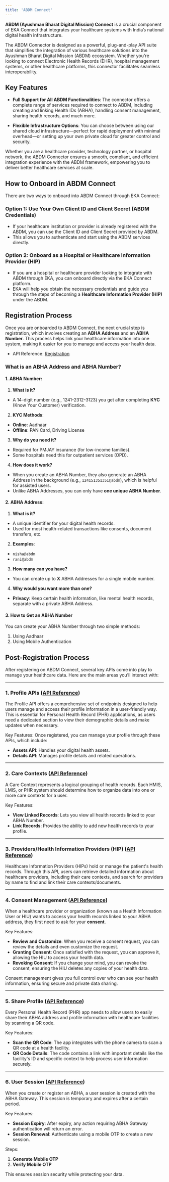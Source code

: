 ```yaml
---
title: 'ABDM Connect'
---
```



**ABDM (Ayushman Bharat Digital Mission) Connect** is a crucial component of EKA Connect that integrates your healthcare systems with India’s national digital health infrastructure.

The ABDM Connector is designed as a powerful, plug-and-play API suite that simplifies the integration of various healthcare solutions into the Ayushman Bharat Digital Mission (ABDM) ecosystem. Whether you're looking to connect Electronic Health Records (EHR), hospital management systems, or other healthcare platforms, this connector facilitates seamless interoperability.

## Key Features

- **Full Support for All ABDM Functionalities**:
The connector offers a complete range of services required to connect to ABDM, including creating and linking Health IDs (ABHA), handling consent management, sharing health records, and much more.

- **Flexible Infrastructure Options**:
You can choose between using our shared cloud infrastructure—perfect for rapid deployment with minimal overhead—or setting up your own private cloud for greater control and security.

Whether you are a healthcare provider, technology partner, or hospital network, the ABDM Connector ensures a smooth, compliant, and efficient integration experience with the ABDM framework, empowering you to deliver better healthcare services at scale.


## How to Onboard in ABDM Connect

There are two ways to onboard into ABDM Connect through EKA Connect:

### **Option 1: Use Your Own Client ID and Client Secret (ABDM Credentials)**

- If your healthcare institution or provider is already registered with the ABDM, you can use the Client ID and Client Secret provided by ABDM.
- This allows you to authenticate and start using the ABDM services directly.

### **Option 2: Onboard as a Hospital or Healthcare Information Provider (HIP)**

- If you are a hospital or healthcare provider looking to integrate with ABDM through EKA, you can onboard directly via the EKA Connect platform.
- EKA will help you obtain the necessary credentials and guide you through the steps of becoming a **Healthcare Information Provider (HIP)** under the ABDM.

## Registration Process

Once you are onboarded to ABDM Connect, the next crucial step is registration, which involves creating an **ABHA Address** and an **ABHA Number**. This process helps link your healthcare information into one system, making it easier for you to manage and access your health data.
- API Reference: [Registration](https://developer.eka.care/api-reference/user-app/abdm-connect/registration/intro)

### What is an ABHA Address and ABHA Number?

 #### 1. **ABHA Number**:

1. **What is it?**
- A 14-digit number (e.g., 1241-2312-3123) you get after completing **KYC** (Know Your Customer) verification.

2. **KYC Methods**:
- **Online**: Aadhaar
- **Offline**: PAN Card, Driving License

3. **Why do you need it?**
- Required for PMJAY insurance (for low-income families).
- Some hospitals need this for outpatient services (OPD).

4. **How does it work?**
- When you create an ABHA Number, they also generate an ABHA Address in the background (e.g., `124151351351@abdm`), which is helpful for assisted users.
- Unlike ABHA Addresses, you can only have **one unique ABHA Number**.

#### 2. **ABHA Address**:

1. **What is it?**
- A unique identifier for your digital health records.
- Used for most health-related transactions like consents, document transfers, etc.

2. **Examples**:
- `nisha@abdm`
- `rani@abdm`

3. **How many can you have?**
- You can create up to **X** ABHA Addresses for a single mobile number.

4. **Why would you want more than one?**
- **Privacy**: Keep certain health information, like mental health records, separate with a private ABHA Address.

#### 3. How to Get an ABHA Number

You can create your ABHA Number through two simple methods:

1. Using Aadhaar
2. Using Mobile Authentication

## Post-Registration Process

After registering on ABDM Connect, several key APIs come into play to manage your healthcare data. Here are the main areas you’ll interact with:

---

### **1. Profile APIs** ([API Reference](https://developer.eka.care/api-reference/user-app/abdm-connect/profile/getting-started))

The Profile API offers a comprehensive set of endpoints designed to help users manage and access their profile information in a user-friendly way. This is essential for Personal Health Record (PHR) applications, as users need a dedicated section to view their demographic details and make updates when necessary.

 Key Features:
Once registered, you can manage your profile through these APIs, which include:

- **Assets API**: Handles your digital health assets.
- **Details API**: Manages profile details and related operations.

---

### **2. Care Contexts** ([API Reference](https://developer.eka.care/api-reference/user-app/abdm-connect/care-contexts/getting-started))

A Care Context represents a logical grouping of health records. Each HMIS, LMIS, or PHR system should determine how to organize data into one or more care contexts for a user.

Key Features:
- **View Linked Records**: Lets you view all health records linked to your ABHA Number.
- **Link Records**: Provides the ability to add new health records to your profile.

---

### **3. Providers/Health Information Providers (HIP)** ([API Reference](https://developer.eka.care/api-reference/user-app/abdm-connect/providers/getting-started))

Healthcare Information Providers (HIPs) hold or manage the patient's health records. Through this API, users can retrieve detailed information about healthcare providers, including their care contexts, and search for providers by name to find and link their care contexts/documents.

---

### **4. Consent Management** ([API Reference](https://developer.eka.care/api-reference/user-app/abdm-connect/consents/getting-started))

When a healthcare provider or organization (known as a Health Information User or HIU) wants to access your health records linked to your ABHA address, they first need to ask for your **consent**.

Key Features:
- **Review and Customize**: When you receive a consent request, you can review the details and even customize the request.
- **Granting Consent**: Once satisfied with the request, you can approve it, allowing the HIU to access your health data.
- **Revoking Consent**: If you change your mind, you can revoke the consent, ensuring the HIU deletes any copies of your health data.

Consent management gives you full control over who can see your health information, ensuring secure and private data sharing.

---

### **5. Share Profile** ([API Reference](https://developer.eka.care/api-reference/user-app/abdm-connect/scan-and-share/getting-started))

Every Personal Health Record (PHR) app needs to allow users to easily share their ABHA address and profile information with healthcare facilities by scanning a QR code.

Key Features:
- **Scan the QR Code**: The app integrates with the phone camera to scan a QR code at a health facility.
- **QR Code Details**: The code contains a link with important details like the facility's ID and specific context to help process user information securely.

---

### **6. User Session** ([API Reference](https://developer.eka.care/api-reference/user-app/abdm-connect/session/getting-started))

When you create or register an ABHA, a user session is created with the ABHA Gateway. This session is temporary and expires after a certain period.

 Key Features:
- **Session Expiry**: After expiry, any action requiring ABHA Gateway authentication will return an error.
- **Session Renewal**: Authenticate using a mobile OTP to create a new session.

Steps:
1. **Generate Mobile OTP**
2. **Verify Mobile OTP**

This ensures session security while protecting your data.
